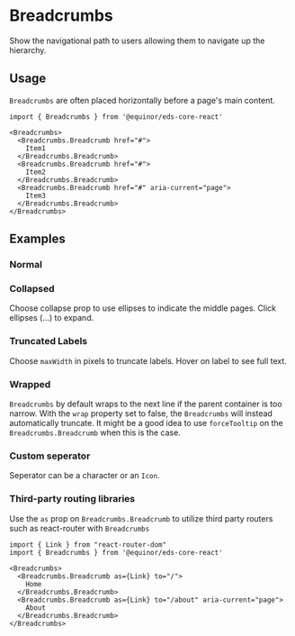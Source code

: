 
<Meta of={ComponentStories} />

# Breadcrumbs

Show the navigational path to users allowing them to navigate up the hierarchy.

<Links 
    ariaUrl="https://www.w3.org/WAI/ARIA/apg/patterns/breadcrumb/"
    figmaUrl="https://www.figma.com/file/0bGXR2sCwMVSDNyyzu5BXrO5/UI%E2%80%94User-Interface?node-id=17627%3A0"
    documentationUrl="https://eds.equinor.com/0b0c666ab/p/787319-breadcrumbs/b/477a0a"
    sourceUrl="https://github.com/equinor/design-system/blob/develop/packages/eds-core-react/src/components/Breadcrumbs/Breadcrumbs.tsx"
    npmUrl="https://www.npmjs.com/package/@equinor/eds-core-react"
/>

<Primary />
<Controls />

## Usage

`Breadcrumbs` are often placed horizontally before a page's main content.

  ```tsx
import { Breadcrumbs } from '@equinor/eds-core-react'

<Breadcrumbs>
    <Breadcrumbs.Breadcrumb href="#">
      Item1
    </Breadcrumbs.Breadcrumb>
    <Breadcrumbs.Breadcrumb href="#">
      Item2
    </Breadcrumbs.Breadcrumb>
    <Breadcrumbs.Breadcrumb href="#" aria-current="page">
      Item3
    </Breadcrumbs.Breadcrumb>
</Breadcrumbs>
```

## Examples

### Normal

<Canvas of={ComponentStories.Normal} />

### Collapsed

Choose collapse prop to use ellipses to indicate the middle pages. Click ellipses (...) to expand.

<Canvas of={ComponentStories.Collapsed} />

### Truncated Labels

Choose `maxWidth` in pixels to truncate labels. Hover on label to see full text.

<Canvas of={ComponentStories.TruncatedLabels} />

### Wrapped

`Breadcrumbs` by default wraps to the next line if the parent container is too narrow. 
With the `wrap` property set to false, the `Breadcrumbs` will instead automatically truncate. 
It might be a good idea to use `forceTooltip` on the `Breadcrumbs.Breadcrumb` when this is the case.

<Canvas of={ComponentStories.Wrapped} />

### Custom seperator

Seperator can be a character or an `Icon`.

<Canvas of={ComponentStories.CustomSeperator} />

### Third-party routing libraries

Use the `as` prop on `Breadcrumbs.Breadcrumb` to utilize third party routers such as react-router with `Breadcrumbs`

```tsx
import { Link } from "react-router-dom"
import { Breadcrumbs } from '@equinor/eds-core-react'

<Breadcrumbs>
  <Breadcrumbs.Breadcrumb as={Link} to="/">
    Home
  </Breadcrumbs.Breadcrumb>
  <Breadcrumbs.Breadcrumb as={Link} to="/about" aria-current="page">
    About
  </Breadcrumbs.Breadcrumb>
</Breadcrumbs>
```
